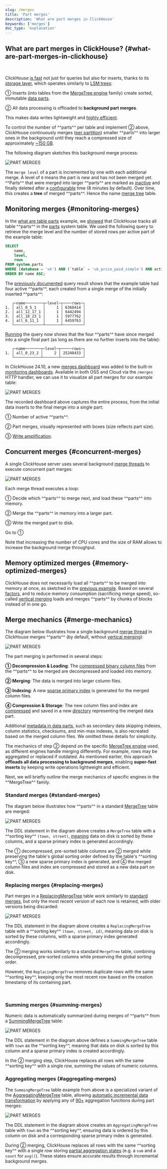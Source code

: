 ```yaml
---
slug: /merges
title: 'Part merges'
description: 'What are part merges in ClickHouse'
keywords: ['merges']
doc_type: 'explanation'
---
```



## What are part merges in ClickHouse? {#what-are-part-merges-in-clickhouse}

<br/>

ClickHouse [is fast](/concepts/why-clickhouse-is-so-fast) not just for queries but also for inserts, thanks to its [storage layer](https://www.vldb.org/pvldb/vol17/p3731-schulze.pdf), which operates similarly to [LSM trees](https://en.wikipedia.org/wiki/Log-structured_merge-tree):

① Inserts (into tables from the [MergeTree engine](/engines/table-engines/mergetree-family) family) create sorted, immutable [data parts](/parts).

② All data processing is offloaded to **background part merges**.

This makes data writes lightweight and [highly efficient](/concepts/why-clickhouse-is-so-fast#storage-layer-concurrent-inserts-are-isolated-from-each-other).

To control the number of ^^parts^^ per table and implement ② above, ClickHouse continuously merges ([per partition](/partitions#per-partition-merges)) smaller ^^parts^^ into larger ones in the background until they reach a compressed size of approximately [~150 GB](/operations/settings/merge-tree-settings#max_bytes_to_merge_at_max_space_in_pool).

The following diagram sketches this background merge process:

<Image img={merges_01} size="lg" alt='PART MERGES'/>

<br/>

The `merge level` of a part is incremented by one with each additional merge. A level of `0` means the part is new and has not been merged yet. ^^Parts^^ that were merged into larger ^^parts^^ are marked as [inactive](/operations/system-tables/parts) and finally deleted after a [configurable](/operations/settings/merge-tree-settings#old_parts_lifetime) time (8 minutes by default). Over time, this creates a **tree** of merged ^^parts^^. Hence the name [merge tree](/engines/table-engines/mergetree-family) table.

## Monitoring merges {#monitoring-merges}

In the [what are table parts](/parts) example, we [showed](/parts#monitoring-table-parts) that ClickHouse tracks all table ^^parts^^ in the [parts](/operations/system-tables/parts) system table. We used the following query to retrieve the merge level and the number of stored rows per active part of the example table:
```sql
SELECT
    name,
    level,
    rows
FROM system.parts
WHERE (database = 'uk') AND (`table` = 'uk_price_paid_simple') AND active
ORDER BY name ASC;
```

The [previously documented](/parts#monitoring-table-parts) query result shows that the example table had four active ^^parts^^, each created from a single merge of the initially inserted ^^parts^^:
```response
   ┌─name────────┬─level─┬────rows─┐
1. │ all_0_5_1   │     1 │ 6368414 │
2. │ all_12_17_1 │     1 │ 6442494 │
3. │ all_18_23_1 │     1 │ 5977762 │
4. │ all_6_11_1  │     1 │ 6459763 │
   └─────────────┴───────┴─────────┘
```

[Running](https://sql.clickhouse.com/?query=U0VMRUNUCiAgICBuYW1lLAogICAgbGV2ZWwsCiAgICByb3dzCkZST00gc3lzdGVtLnBhcnRzCldIRVJFIChkYXRhYmFzZSA9ICd1aycpIEFORCAoYHRhYmxlYCA9ICd1a19wcmljZV9wYWlkX3NpbXBsZScpIEFORCBhY3RpdmUKT1JERVIgQlkgbmFtZSBBU0M7&run_query=true&tab=results) the query now shows that the four ^^parts^^ have since merged into a single final part (as long as there are no further inserts into the table):

```response
   ┌─name───────┬─level─┬─────rows─┐
1. │ all_0_23_2 │     2 │ 25248433 │
   └────────────┴───────┴──────────┘
```

In ClickHouse 24.10, a new [merges dashboard](https://presentations.clickhouse.com/2024-release-24.10/index.html#17) was added to the built-in [monitoring dashboards](https://clickhouse.com/blog/common-issues-you-can-solve-using-advanced-monitoring-dashboards). Available in both OSS and Cloud via the `/merges` HTTP handler, we can use it to visualize all part merges for our example table:

<Image img={merges_dashboard} size="lg" alt='PART MERGES'/>

<br/>

The recorded dashboard above captures the entire process, from the initial data inserts to the final merge into a single part:

① Number of active ^^parts^^.

② Part merges, visually represented with boxes (size reflects part size).

③ [Write amplification](https://en.wikipedia.org/wiki/Write_amplification).

## Concurrent merges {#concurrent-merges}

A single ClickHouse server uses several background [merge threads](/operations/server-configuration-parameters/settings#background_pool_size) to execute concurrent part merges:

<Image img={merges_02} size="lg" alt='PART MERGES'/>

<br/>

Each merge thread executes a loop:

① Decide which ^^parts^^ to merge next, and load these ^^parts^^ into memory.

② Merge the ^^parts^^ in memory into a larger part.

③ Write the merged part to disk.

Go to ①

Note that increasing the number of CPU cores and the size of RAM allows to increase the background merge throughput.

## Memory optimized merges {#memory-optimized-merges}

ClickHouse does not necessarily load all ^^parts^^ to be merged into memory at once, as sketched in the [previous example](/merges#concurrent-merges). Based on several [factors](https://github.com/ClickHouse/ClickHouse/blob/bf37120c925ed846ae5cd72cd51e6340bebd2918/src/Storages/MergeTree/MergeTreeSettings.cpp#L210), and to reduce memory consumption (sacrificing merge speed), so-called [vertical merging](https://github.com/ClickHouse/ClickHouse/blob/bf37120c925ed846ae5cd72cd51e6340bebd2918/src/Storages/MergeTree/MergeTreeSettings.cpp#L209) loads and merges ^^parts^^ by chunks of blocks instead of in one go.

## Merge mechanics {#merge-mechanics}

The diagram below illustrates how a single background [merge thread](/merges#concurrent-merges) in ClickHouse merges ^^parts^^ (by default, without [vertical merging](/merges#memory-optimized-merges)):

<Image img={merges_03} size="lg" alt='PART MERGES'/>

<br/>

The part merging is performed in several steps:

**① Decompression & Loading**: The [compressed binary column files](/parts#what-are-table-parts-in-clickhouse) from the ^^parts^^ to be merged are decompressed and loaded into memory.

**② Merging**: The data is merged into larger column files.

**③ Indexing**: A new [sparse primary index](/guides/best-practices/sparse-primary-indexes) is generated for the merged column files.

**④ Compression & Storage**: The new column files and index are [compressed](/sql-reference/statements/create/table#column_compression_codec) and saved in a new [directory](/parts#what-are-table-parts-in-clickhouse) representing the merged data part.

Additional [metadata in data parts](/parts), such as secondary data skipping indexes, column statistics, checksums, and min-max indexes, is also recreated based on the merged column files. We omitted these details for simplicity.

The mechanics of step ② depend on the specific [MergeTree engine](/engines/table-engines/mergetree-family) used, as different engines handle merging differently. For example, rows may be aggregated or replaced if outdated. As mentioned earlier, this approach **offloads all data processing to background merges**, enabling **super-fast inserts** by keeping write operations lightweight and efficient.

Next, we will briefly outline the merge mechanics of specific engines in the ^^MergeTree^^ family.

### Standard merges {#standard-merges}

The diagram below illustrates how ^^parts^^ in a standard [MergeTree](/engines/table-engines/mergetree-family/mergetree) table are merged:

<Image img={merges_04} size="lg" alt='PART MERGES'/>

<br/>

The DDL statement in the diagram above creates a `MergeTree` table with a ^^sorting key^^ `(town, street)`, [meaning](/parts#what-are-table-parts-in-clickhouse) data on disk is sorted by these columns, and a sparse primary index is generated accordingly.

The ① decompressed, pre-sorted table columns are ② merged while preserving the table's global sorting order defined by the table's ^^sorting key^^, ③ a new sparse primary index is generated, and ④ the merged column files and index are compressed and stored as a new data part on disk.

### Replacing merges {#replacing-merges}

Part merges in a [ReplacingMergeTree](/engines/table-engines/mergetree-family/replacingmergetree) table work similarly to [standard merges](/merges#standard-merges), but only the most recent version of each row is retained, with older versions being discarded:

<Image img={merges_05} size="lg" alt='PART MERGES'/>

<br/>

The DDL statement in the diagram above creates a `ReplacingMergeTree` table with a ^^sorting key^^ `(town, street, id)`, meaning data on disk is sorted by these columns, with a sparse primary index generated accordingly.

The ② merging works similarly to a standard `MergeTree` table, combining decompressed, pre-sorted columns while preserving the global sorting order.

However, the `ReplacingMergeTree` removes duplicate rows with the same ^^sorting key^^, keeping only the most recent row based on the creation timestamp of its containing part.

<br/>

### Summing merges {#summing-merges}

Numeric data is automatically summarized during merges of ^^parts^^ from a [SummingMergeTree](/engines/table-engines/mergetree-family/summingmergetree) table:

<Image img={merges_06} size="lg" alt='PART MERGES'/>

<br/>

The DDL statement in the diagram above defines a `SummingMergeTree` table with `town` as the ^^sorting key^^, meaning that data on disk is sorted by this column and a sparse primary index is created accordingly.

In the ② merging step, ClickHouse replaces all rows with the same ^^sorting key^^ with a single row, summing the values of numeric columns.

### Aggregating merges {#aggregating-merges}

The `SummingMergeTree` table example from above is a specialized variant of the [AggregatingMergeTree](/engines/table-engines/mergetree-family/aggregatingmergetree) table, allowing [automatic incremental data transformation](https://www.youtube.com/watch?v=QDAJTKZT8y4) by applying any of [90+](/sql-reference/aggregate-functions/reference) aggregation functions during part merges:

<Image img={merges_07} size="lg" alt='PART MERGES'/>

<br/>

The DDL statement in the diagram above creates an `AggregatingMergeTree` table with `town` as the ^^sorting key^^, ensuring data is ordered by this column on disk and a corresponding sparse primary index is generated.

During ② merging, ClickHouse replaces all rows with the same ^^sorting key^^ with a single row storing [partial aggregation states](https://clickhouse.com/blog/clickhouse_vs_elasticsearch_mechanics_of_count_aggregations#-multi-core-parallelization) (e.g. a `sum` and a `count` for `avg()`). These states ensure accurate results through incremental background merges.
